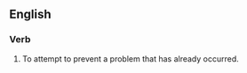 ==English==

===Verb===
{{head|en|verb}}

# {{lb|en|idiomatic}} To attempt to prevent a problem that has already occurred.
